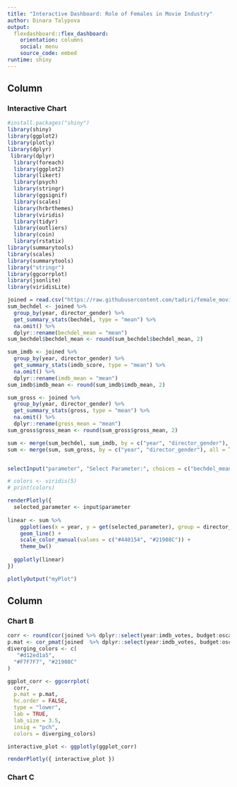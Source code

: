 ```yaml
---
title: "Interactive Dashboard: Role of Females in Movie Industry"
author: Dinara Talypova
output: 
  flexdashboard::flex_dashboard:
    orientation: columns
    social: menu
    source_code: embed
runtime: shiny
---
```


Column {data-width=650}
-----------------------------------------------------------------------

### Interactive Chart

```r
#install.packages("shiny")
library(shiny)
library(ggplot2)
library(plotly)
library(dplyr)
 library(dplyr)
  library(foreach)
  library(ggplot2)
  library(likert)
  library(psych)
  library(stringr)
  library(ggsignif)
  library(scales)
  library(hrbrthemes)
  library(viridis)
  library(tidyr)
  library(outliers)
  library(coin)
  library(rstatix)
library(summarytools)
library(scales)
library(summarytools)
library("stringr")
library(ggcorrplot)
library(jsonlite)
library(viridisLite)


```

```r
joined = read.csv("https://raw.githubusercontent.com/tadiri/female_movies_vds/main/joined_female_movies.csv")
sum_bechdel <- joined %>%
  group_by(year, director_gender) %>%
  get_summary_stats(bechdel, type = "mean") %>% 
  na.omit() %>% 
  dplyr::rename(bechdel_mean = "mean")
sum_bechdel$bechdel_mean <- round(sum_bechdel$bechdel_mean, 2)

sum_imdb <- joined %>%
  group_by(year, director_gender) %>%
  get_summary_stats(imdb_score, type = "mean") %>% 
  na.omit() %>% 
  dplyr::rename(imdb_mean = "mean")
sum_imdb$imdb_mean <- round(sum_imdb$imdb_mean, 2)

sum_gross <- joined %>%
  group_by(year, director_gender) %>%
  get_summary_stats(gross, type = "mean") %>% 
  na.omit() %>% 
  dplyr::rename(gross_mean = "mean")
sum_gross$gross_mean <- round(sum_gross$gross_mean, 2)

sum <- merge(sum_bechdel, sum_imdb, by = c("year", "director_gender"), all = TRUE)
sum <- merge(sum, sum_gross, by = c("year", "director_gender"), all = TRUE)


selectInput("parameter", "Select Parameter:", choices = c("bechdel_mean", "imdb_mean", "gross_mean"))

# colors <- viridis(5)
# print(colors)
```

```r

renderPlotly({
  selected_parameter <- input$parameter
  
linear <- sum %>%
    ggplot(aes(x = year, y = get(selected_parameter), group = director_gender, color = director_gender)) +
    geom_line() +
    scale_color_manual(values = c("#440154", "#21908C")) +
    theme_bw()
  
  ggplotly(linear)
})

plotlyOutput("myPlot")


```

Column {data-width=350}
-----------------------------------------------------------------------

### Chart B

```r
corr <- round(cor(joined %>% dplyr::select(year:imdb_votes, budget:oscar_nominated), use ="na.or.complete", method = c("spearman")), 2)
p.mat <- cor_pmat(joined  %>% dplyr::select(year:imdb_votes, budget:oscar_nominated))
diverging_colors <- c(
   "#d12ed1a5", 
  "#F7F7F7", "#21908C"
)

ggplot_corr <- ggcorrplot(
  corr,
  p.mat = p.mat,
  hc.order = FALSE,
  type = "lower",
  lab = TRUE,
  lab_size = 3.5,     
  insig = "pch",
  colors = diverging_colors)

interactive_plot <- ggplotly(ggplot_corr)

```

```r
renderPlotly({ interactive_plot })

```

### Chart C

```r

```

